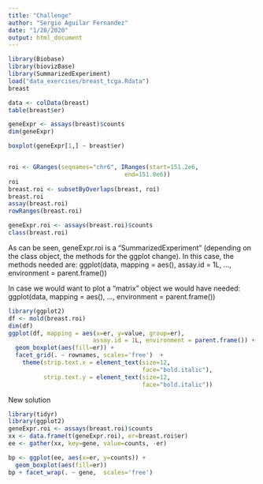 ```yaml
---
title: "Challenge"
author: "Sergio Aguilar Fernandez"
date: "1/28/2020"
output: html_document
---
```


```r
library(Biobase)
library(biovizBase)
library(SummarizedExperiment)
load("data_exercises/breast_tcga.Rdata")
breast

data <- colData(breast)
table(breast$er)

geneExpr <- assays(breast)$counts
dim(geneExpr)

boxplot(geneExpr[1,] ~ breast$er)


roi <- GRanges(seqnames="chr6", IRanges(start=151.2e6,
                                 end=151.8e6))
roi
breast.roi <- subsetByOverlaps(breast, roi)
breast.roi
assay(breast.roi)
rowRanges(breast.roi)
```

```r
geneExpr.roi <- assays(breast.roi)$counts
class(breast.roi) 
```
As can be seen, geneExpr.roi is a "SummarizedExperiment" (depending on the class object, the methods for the ggplot change). In this case, the methods needed are: 
ggplot(data, mapping = aes(),
                        assay.id = 1L, ..., environment = parent.frame())
                        
In case we would want to plot a "matrix" object we would have needed: 
ggplot(data, mapping = aes(), ...,
                        environment = parent.frame())
      
```r
library(ggplot2)
df <- mold(breast.roi)
dim(df)
ggplot(df, mapping = aes(x=er, y=value, group=er),
                        assay.id = 1L, environment = parent.frame()) + 
  geom_boxplot(aes(fill=er)) + 
  facet_grid(. ~ rownames, scales='free')  +
    theme(strip.text.x = element_text(size=12,
                                      face="bold.italic"),
          strip.text.y = element_text(size=12,
                                      face="bold.italic"))

```



New solution

```r
library(tidyr)
library(ggplot2)
geneExpr.roi <- assays(breast.roi)$counts
xx <- data.frame(t(geneExpr.roi), er=breast.roi$er)
ee <- gather(xx, key=gene, value=counts, -er)

bp <- ggplot(ee, aes(x=er, y=counts)) + 
  geom_boxplot(aes(fill=er))
bp + facet_wrap(. ~ gene,  scales='free')


```



